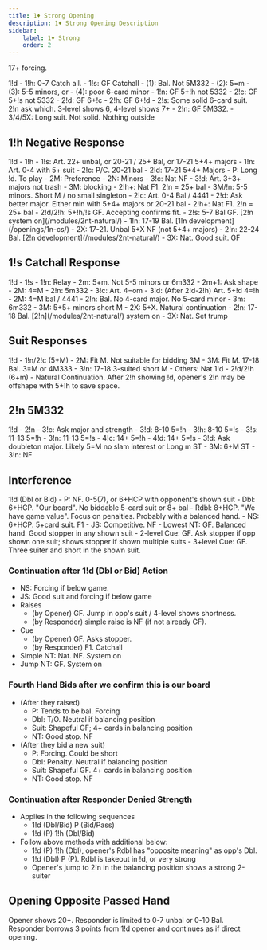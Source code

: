 ```yaml
---
title: 1♦ Strong Opening
description: 1♦ Strong Opening Description
sidebar:
    label: 1♦ Strong
    order: 2
---
```




17+ forcing.

<BiddingTree>
1!d
- 1!h: 0-7 Catch all.
- 1!s: GF Catchall
    - (1): Bal. Not 5M332
    - (2): 5=m
    - (3): 5-5 minors, or
    - (4): poor 6-card minor
- 1!n: GF 5+!h not 5332
- 2!c: GF 5+!s not 5332
- 2!d: GF 6+!c
- 2!h: GF 6+!d
- 2!s: Some solid 6-card suit. 2!n ask which. 3-level shows 6, 4-level shows 7+
- 2!n: GF 5M332.
- 3/4/5X: Long suit. Not solid. Nothing outside
</BiddingTree>

## 1!h Negative Response

<BiddingTree>
1!d - 1!h
- 1!s: Art. 22+ unbal, or 20-21 / 25+ Bal, or 17-21 5+4+ majors
    - 1!n: Art. 0-4 with 5+ suit
        - 2!c: P/C. 20-21 bal
        - 2!d: 17-21 5+4+ Majors
            - P: Long !d. To play
            - 2M: Preference
            - 2N: Minors
            - 3!c: Nat NF
            - 3!d: Art. 3+3+ majors not trash
            - 3M: blocking
        - 2!h+: Nat F1. 2!n = 25+ bal
        - 3M/!n: 5-5 minors. Short M / no small singleton
    - 2!c: Art. 0-4 Bal / 4441
        - 2!d: Ask better major. Either min with 5+4+ majors or 20-21 bal
        - 2!h+: Nat F1. 2!n = 25+ bal
    - 2!d/2!h: 5+!h/!s GF. Accepting confirms fit.
    - 2!s: 5-7 Bal GF. [2!n system on](/modules/2nt-natural/)
- 1!n: 17-19 Bal. [1!n development](/openings/1n-cs/)
- 2X: 17-21. Unbal 5+X NF (not 5+4+ majors)
- 2!n: 22-24 Bal. [2!n development](/modules/2nt-natural/)
- 3X: Nat. Good suit. GF
</BiddingTree>

## 1!s Catchall Response

<BiddingTree>
1!d - 1!s
- 1!n: Relay
    - 2m: 5+m. Not 5-5 minors or 6m332
        - 2m+1: Ask shape
            - 2M: 4=M
            - 2!n: 5m332
            - 3!c: Art. 4=om
            - 3!d: (After 2!d-2!h) Art. 5+!d 4=!h
    - 2M: 4=M bal / 4441
    - 2!n: Bal. No 4-card major. No 5-card minor
    - 3m: 6m332
    - 3M: 5+5+ minors short M
- 2X: 5+X. Natural continuation
- 2!n: 17-18 Bal. [2!n](/modules/2nt-natural/) system on
- 3X: Nat. Set trump
</BiddingTree>

## Suit Responses

<BiddingTree>
1!d - 1!n/2!c (5+M)
- 2M: Fit M. Not suitable for bidding 3M
- 3M: Fit M. 17-18 Bal. 3=M or 4M333
- 3!n: 17-18 3-suited short M
- Others: Nat
</BiddingTree>

<BiddingTree>
1!d - 2!d/2!h (6+m)
- Natural Continuation. After 2!h showing !d, opener's 2!n may be offshape with 5+!h to save space.
</BiddingTree>

## 2!n 5M332

<BiddingTree>
1!d - 2!n
- 3!c: Ask major and strength
    - 3!d: 8-10 5=!h
    - 3!h: 8-10 5=!s
    - 3!s: 11-13 5=!h
    - 3!n: 11-13 5=!s
    - 4!c: 14+ 5=!h
    - 4!d: 14+ 5=!s
- 3!d: Ask doubleton major. Likely 5=M no slam interest or Long m ST
- 3M: 6+M ST
- 3!n: NF
</BiddingTree>

## Interference

<BiddingTree>
1!d (Dbl or Bid)
- P: NF. 0-5(7), or 6+HCP with opponent's shown suit
- Dbl: 6+HCP. "Our board". No biddable 5-card suit or 8+ bal
- Rdbl:	8+HCP. "We have game value". Focus on penalties. Probably with a balanced hand.
- NS: 6+HCP. 5+card suit. F1
- JS: Competitive. NF
- Lowest NT: GF. Balanced hand. Good stopper in any shown suit
- 2-level Cue: GF. Ask stopper if opp shown one suit; shows stopper if shown multiple suits
- 3+level Cue: GF. Three suiter and short in the shown suit.
</BiddingTree>

### Continuation after 1!d (Dbl or Bid) Action
- NS: Forcing if below game.
- JS: Good suit and forcing if below game
- Raises
    - (by Opener) GF. Jump in opp's suit / 4-level shows shortness. 
    - (by Responder) simple raise is NF (if not already GF).
- Cue
    - (by Opener) GF. Asks stopper.
    - (by Responder) F1. Catchall
- Simple NT: Nat. NF. System on
- Jump NT: GF. System on

### Fourth Hand Bids after we confirm this is our board
- (After they raised)
    - P: Tends to be bal. Forcing
    - Dbl: T/O. Neutral if balancing position
    - Suit: Shapeful GF; 4+ cards in balancing position
    - NT: Good stop. NF
- (After they bid a new suit)
    - P: Forcing. Could be short
    - Dbl: Penalty. Neutral if balancing position
    - Suit: Shapeful GF. 4+ cards in balancing position
    - NT: Good stop. NF

### Continuation after Responder Denied Strength
- Applies in the following sequences
    - 1!d (Dbl/Bid) P (Bid/Pass)
    - 1!d (P) 1!h (Dbl/Bid)
- Follow above methods with additional below:
    - 1!d (P) 1!h (Dbl), opener's Rdbl has "opposite meaning" as opp's Dbl.
    - 1!d (Dbl) P (P). Rdbl is takeout in !d, or very strong
    - Opener's jump to 2!n in the balancing position shows a strong 2-suiter

## Opening Opposite Passed Hand

Opener shows 20+. Responder is limited to 0-7 unbal or 0-10 Bal.
Responder borrows 3 points from 1!d opener and continues as if direct opening.